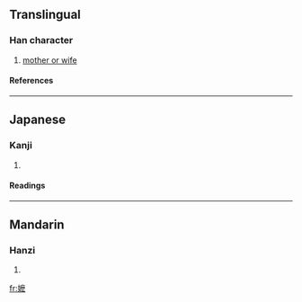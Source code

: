 {{see|嬤}}

==Translingual==
===Han character===
{{Han char|rn=38|rad=女|as=14|sn=17|four=|canj=女戈木戈 (VIDI)}}
# [[mother or wife]]
====References====
{{Han ref|kx=0273.171|hdz=80018.150|uh=5B37|ud=23351}}
----

==Japanese==
===Kanji===
{{ja-kanji|grade=|rs=女14}}
# {{defn|Japanese}} 
====Readings====
{{ja-readings|on=[[ば]] (ba), [[ま]] (ma)|kun=}}
----
==Mandarin==
===Hanzi===
{{cmn-hanzi|tra=嬤|pin=[[mā]] (ma1)|wg=ma<sup>1</sup>}}
# {{defn|Mandarin}}

[[fr:嬷]]